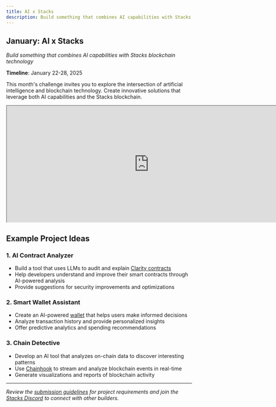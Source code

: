 ```yaml
---
title: AI x Stacks
description: Build something that combines AI capabilities with Stacks.
---
```


## January: AI x Stacks

*Build something that combines AI capabilities with Stacks blockchain technology*

**Timeline**: January 22-28, 2025

This month's challenge invites you to explore the intersection of artificial intelligence and blockchain technology. Create innovative solutions that leverage both AI capabilities and the Stacks blockchain.

<iframe width="770" height="315" src="https://www.youtube.com/embed/GiKRSAMQNqo?si=EQ74OTyTsOzcPIK-" title="YouTube video player" allow="accelerometer; autoplay; clipboard-write; encrypted-media; gyroscope; picture-in-picture; web-share" referrerPolicy="strict-origin-when-cross-origin" allowFullScreen></iframe>

## Example Project Ideas

### 1. AI Contract Analyzer
- Build a tool that uses LLMs to audit and explain [Clarity contracts](/stacks/clarity)
- Help developers understand and improve their smart contracts through AI-powered analysis
- Provide suggestions for security improvements and optimizations

### 2. Smart Wallet Assistant  
- Create an AI-powered [wallet](/stacks/stacks.js) that helps users make informed decisions
- Analyze transaction history and provide personalized insights
- Offer predictive analytics and spending recommendations

### 3. Chain Detective
- Develop an AI tool that analyzes on-chain data to discover interesting patterns
- Use [Chainhook](/stacks/chainhook) to stream and analyze blockchain events in real-time
- Generate visualizations and reports of blockchain activity

---

_Review the [submission guidelines](/stacks/hacks/#rules) for project requirements and join the [Stacks Discord](https://stacks.chat) to connect with other builders._
